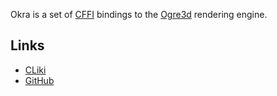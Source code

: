 Okra is a set of [[CFFI]] bindings to the [http://www.ogre3d.org/ Ogre3d] rendering engine.

== Links ==

* [http://www.cliki.net/Okra CLiki]
* [http://github.com/aerique/okra#readme GitHub]